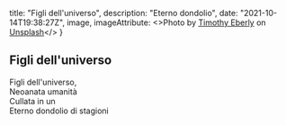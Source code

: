 
  title: "Figli dell'universo",
  description: "Eterno dondolio",
  date: "2021-10-14T19:38:27Z",
  image,
  imageAttribute: <>Photo by <a href="https://unsplash.com/@timothyeberly?utm_source=unsplash&utm_medium=referral&utm_content=creditCopyText">Timothy Eberly</a> on <a href="https://unsplash.com/s/photos/seasons?utm_source=unsplash&utm_medium=referral&utm_content=creditCopyText">Unsplash</a></>
}


## Figli dell'universo

Figli dell'universo,  
Neoanata umanità  
Cullata in un  
Eterno dondolio di stagioni
